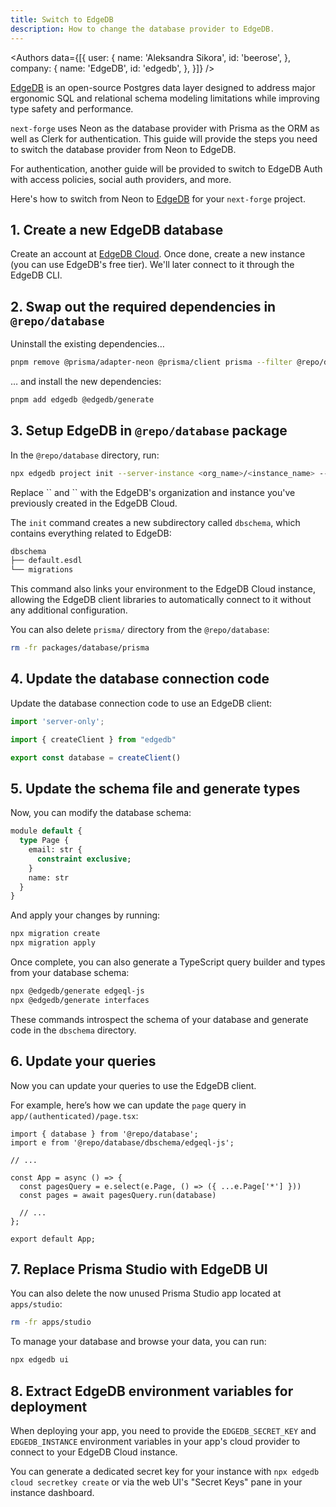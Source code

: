 ```yaml
---
title: Switch to EdgeDB
description: How to change the database provider to EdgeDB.
---
```



<Authors data={[{
  user: {
    name: 'Aleksandra Sikora',
    id: 'beerose',
  },
  company: {
    name: 'EdgeDB',
    id: 'edgedb',
  },
}]} />

[EdgeDB](https://edgedb.com) is an open-source Postgres data layer designed to address major ergonomic SQL and relational schema modeling limitations while improving type safety and performance.

`next-forge` uses Neon as the database provider with Prisma as the ORM as well as Clerk for authentication. This guide will provide the steps you need to switch the database provider from Neon to EdgeDB.

<Note>
 For authentication, another guide will be provided to switch to EdgeDB Auth with access policies, social 
 auth providers, and more.
</Note>

Here's how to switch from Neon to [EdgeDB](https://edgedb.com) for your `next-forge` project.

## 1. Create a new EdgeDB database 

Create an account at [EdgeDB Cloud](https://cloud.edgedb.com/). Once done, create a new instance (you can use EdgeDB's free tier). We'll later connect to it through the EdgeDB CLI.

## 2. Swap out the required dependencies in `@repo/database`

Uninstall the existing dependencies…

```sh Terminal
pnpm remove @prisma/adapter-neon @prisma/client prisma --filter @repo/database
```

… and install the new dependencies:

```sh Terminal
pnpm add edgedb @edgedb/generate
```

## 3. Setup EdgeDB in `@repo/database` package

In the `@repo/database` directory, run:

```sh Terminal
npx edgedb project init --server-instance <org_name>/<instance_name> --non-interactive
```

<Note>
Replace `<org_name>` and `<instance_name>` with the EdgeDB's organization and instance you've previously created in the EdgeDB Cloud.
</Note>

The `init` command creates a new subdirectory called `dbschema`, which contains everything related to EdgeDB:

```sh
dbschema
├── default.esdl
└── migrations
```

This command also links your environment to the EdgeDB Cloud instance, allowing the EdgeDB client libraries to automatically connect to it without any additional configuration.

You can also delete `prisma/` directory from the `@repo/database`:

```sh Terminal
rm -fr packages/database/prisma
```

## 4. Update the database connection code

Update the database connection code to use an EdgeDB client:

```ts packages/database/index.ts
import 'server-only';

import { createClient } from "edgedb"

export const database = createClient()
```

## 5. Update the schema file and generate types

Now, you can modify the database schema:

```sql dbschema/default.esdl
module default {
  type Page {
    email: str {
      constraint exclusive;
    }
    name: str
  }
}
```

And apply your changes by running:

```sh Terminal
npx migration create
npx migration apply
```

Once complete, you can also generate a TypeScript query builder and types from your database schema:

```sh Terminal
npx @edgedb/generate edgeql-js
npx @edgedb/generate interfaces
```

These commands introspect the schema of your database and generate code in the `dbschema` directory.

## 6. Update your queries

Now you can update your queries to use the EdgeDB client.

For example, here’s how we can update the `page` query in `app/(authenticated)/page.tsx`:

```tsx app/(authenticated)/page.tsx {2,7-8}
import { database } from '@repo/database';
import e from '@repo/database/dbschema/edgeql-js';

// ...

const App = async () => {
  const pagesQuery = e.select(e.Page, () => ({ ...e.Page['*'] }))
  const pages = await pagesQuery.run(database)

  // ...
};

export default App;
```

## 7. Replace Prisma Studio with EdgeDB UI

You can also delete the now unused Prisma Studio app located at `apps/studio`:

```sh Terminal
rm -fr apps/studio
```

To manage your database and browse your data, you can run:

```sh Terminal
npx edgedb ui
```

## 8. Extract EdgeDB environment variables for deployment

When deploying your app, you need to provide the `EDGEDB_SECRET_KEY` and `EDGEDB_INSTANCE` environment variables in your app's cloud provider to connect to your EdgeDB Cloud instance.

You can generate a dedicated secret key for your instance with `npx edgedb cloud secretkey create` or via the web UI's "Secret Keys" pane in your instance dashboard.

